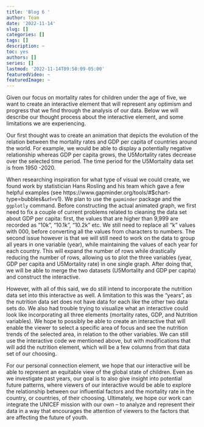 ```yaml
---
title: 'Blog 6 '
author: Team
date: '2022-11-14'
slug: []
categories: []
tags: []
description: ~
toc: yes
authors: []
series: []
lastmod: '2022-11-14T09:50:09-05:00'
featuredVideo: ~
featuredImage: ~
---
```

Given our focus on mortality rates for children under the age of five, we want to create an interactive element that will represent any optimism and progress that we find through the analysis of our data. Below we will describe our thought process about the interactive element, and some limitations we are experiencing. 


Our first thought was to create an animation that depicts the evolution of the relation between the mortality rates and GDP per capita of countries around the world. For example, we would be able to display a potentially negative relationship whereas GDP per capita grows, the U5Mortality rates decrease over the selected time period. The time period for the U5Mortality data set is from 1950 -2020. 


When researching inspiration for what type of visual we could create, we found work by statistician Hans Rosling and his team which gave a few helpful examples (see https://www.gapminder.org/tools/#$chart-type=bubbles&url=v1). We plan to use the `gapminder` package and the `ggplotly` command. Before constructing the actual animated graph, we first need to fix a couple of current problems related to cleaning the data set about GDP per capita: first, the values that are higher than 9,999 are recorded as "10k", "10.1k", "10.2k" etc. We still need to replace all "k" values with 000, before converting all the values from characters to numbers. The second issue however is that we will still need to work on the data to group all years in one variable (year), while maintaining the values of each year for each country. This will expand the number of rows while drastically reducing the number of rows, allowing us to plot the three variables (year, GDP per capita and U5Mortality rate) in one single graph. After doing that, we will be able to merge the two datasets (U5Mortality and GDP per capita) and construct the interactive.


However, with all of this said, we do still intend to incorporate the nutrition data set into this interactive as well. A limitation to this was the “years”, as the nutrition data set does not have data for each like the other two data sets do. We also had trouble trying to visualize what an interactive could look like incorporating all three elements (mortality rates, GDP, and Nutrition variables). We hope to possibly be able to create an interactive that will enable the viewer to select a specific area of focus and see the nutrition trends of the selected area, in relation to the other variables. We can still use the interactive code we mentioned above, but with modifications that will add the nutrition element, which will be a few columns from that data set of our choosing. 


For our personal connection element, we hope that our interactive will be able to represent an equitable view of the global state of children. Even as we investigate past years, our goal is to also give insight into potential future patterns, where viewers of our interactive would be able to explore the relationship between our influential factors and the mortality rate in the country, or countries, of their choosing. Ultimately, we hope our work can integrate the UNICEF mission with our own – to analyze and represent their data in a way that encourages the attention of viewers to the factors that are affecting the future of youth. 




